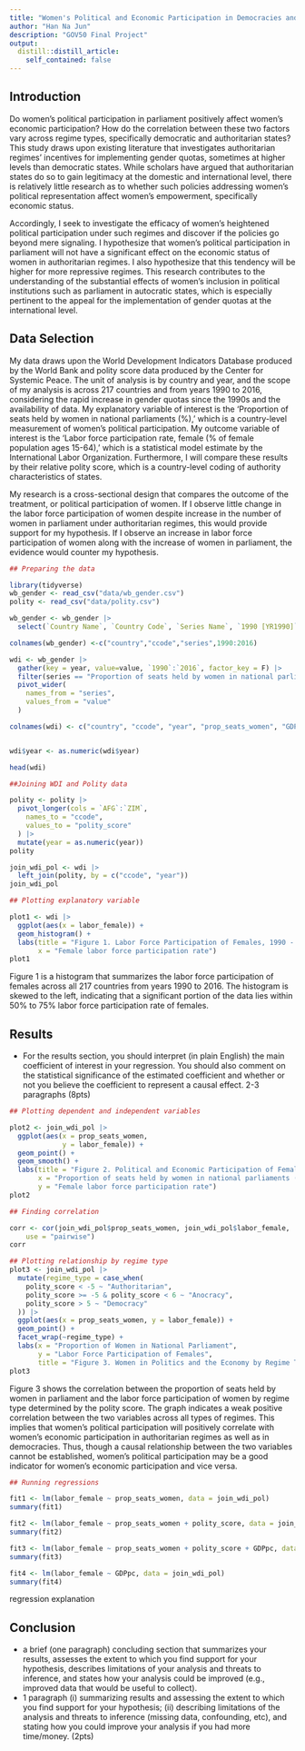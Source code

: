 ```yaml
---
title: "Women's Political and Economic Participation in Democracies and Autocracies"
author: "Han Na Jun"
description: "GOV50 Final Project"
output:
  distill::distill_article:
    self_contained: false
---
```



## Introduction

Do women's political participation in parliament positively affect women's economic participation? How do the correlation between these two factors vary across regime types, specifically democratic and authoritarian states? This study draws upon existing literature that investigates authoritarian regimes' incentives for implementing gender quotas, sometimes at higher levels than democratic states. While scholars have argued that authoritarian states do so to gain legitimacy at the domestic and international level, there is relatively little research as to whether such policies addressing women's political representation affect women's empowerment, specifically economic status. 

Accordingly, I seek to investigate the efficacy of women's heightened political participation under such regimes and discover if the policies go beyond mere signaling. I hypothesize that women's political participation in parliament will not have a significant effect on the economic status of women in authoritarian regimes. I also hypothesize that this tendency will be higher for more repressive regimes. This research contributes to the understanding of the substantial effects of women's inclusion in political institutions such as parliament in autocratic states, which is especially pertinent to the appeal for the implementation of gender quotas at the international level.


## Data Selection

My data draws upon the World Development Indicators Database produced by the World Bank and polity score data produced by the Center for Systemic Peace. The unit of analysis is by country and year, and the scope of my analysis is across 217 countries and from years 1990 to 2016, considering the rapid increase in gender quotas since the 1990s and the availability of data. My explanatory variable of interest is the 'Proportion of seats held by women in national parliaments (%),' which is a country-level measurement of women's political participation. My outcome variable of interest is the 'Labor force participation rate, female (% of female population ages 15-64),' which is a statistical model estimate by the International Labor Organization. Furthermore, I will compare these results by their relative polity score, which is a country-level coding of authority characteristics of states.

My research is a cross-sectional design that compares the outcome of the treatment, or political participation of women. If I observe little change in the labor force participation of women despite increase in the number of women in parliament under authoritarian regimes, this would provide support for my hypothesis. If I observe an increase in labor force participation of women along with the increase of women in parliament, the evidence would counter my hypothesis.


```r
## Preparing the data

library(tidyverse)
wb_gender <- read_csv("data/wb_gender.csv")
polity <- read_csv("data/polity.csv")

wb_gender <- wb_gender |>
  select(`Country Name`, `Country Code`, `Series Name`, `1990 [YR1990]`:`2016 [YR2016]`)

colnames(wb_gender) <-c("country","ccode","series",1990:2016)

wdi <- wb_gender |>
  gather(key = year, value=value, `1990`:`2016`, factor_key = F) |>
  filter(series == "Proportion of seats held by women in national parliaments (%)" | series == "Labor force participation rate, female (% of female population ages 15-64) (modeled ILO estimate)" | series =="GDP per capita (constant 2015 US$)") |>
  pivot_wider(
    names_from = "series",
    values_from = "value"
  )

colnames(wdi) <- c("country", "ccode", "year", "prop_seats_women", "GDPpc", "labor_female")


wdi$year <- as.numeric(wdi$year)

head(wdi)
```

```r
##Joining WDI and Polity data

polity <- polity |>
  pivot_longer(cols = `AFG`:`ZIM`,
    names_to = "ccode",
    values_to = "polity_score"
  ) |>
  mutate(year = as.numeric(year))
polity

join_wdi_pol <- wdi |>
  left_join(polity, by = c("ccode", "year"))
join_wdi_pol

```


```r
## Plotting explanatory variable

plot1 <- wdi |>
  ggplot(aes(x = labor_female)) +
  geom_histogram() +
  labs(title = "Figure 1. Labor Force Participation of Females, 1990 - 2016",
       x = "Female labor force participation rate")
plot1
```

Figure 1 is a histogram that summarizes the labor force participation of females across all 217 countries from years 1990 to 2016. The histogram is skewed to the left, indicating that a significant portion of the data lies within 50% to 75% labor force participation rate of females.


## Results

- For the results section, you should interpret (in plain English) the main coefficient of interest in your regression. You should also comment on the statistical significance of the estimated coefficient and whether or not you believe the coefficient to represent a causal effect.
2-3 paragraphs (8pts)


```r
## Plotting dependent and independent variables

plot2 <- join_wdi_pol |>
  ggplot(aes(x = prop_seats_women,
             y = labor_female)) +
  geom_point() +
  geom_smooth() +
  labs(title = "Figure 2. Political and Economic Participation of Females, 1990 - 2016",
       x = "Proportion of seats held by women in national parliaments (%)",
       y = "Female labor force participation rate")
plot2
```

```r
## Finding correlation

corr <- cor(join_wdi_pol$prop_seats_women, join_wdi_pol$labor_female,
    use = "pairwise")
corr
```

```r
## Plotting relationship by regime type
plot3 <- join_wdi_pol |>
  mutate(regime_type = case_when(
    polity_score < -5 ~ "Authoritarian",
    polity_score >= -5 & polity_score < 6 ~ "Anocracy",
    polity_score > 5 ~ "Democracy"
  )) |>
  ggplot(aes(x = prop_seats_women, y = labor_female)) +
  geom_point() +
  facet_wrap(~regime_type) +
  labs(x = "Proportion of Women in National Parliament",
       y = "Labor Force Participation of Females",
       title = "Figure 3. Women in Politics and the Economy by Regime Type")
plot3
```

Figure 3 shows the correlation between the proportion of seats held by women in parliament and the labor force participation of women by regime type determined by the polity score. The graph indicates a weak positive correlation between the two variables across all types of regimes. This implies that women's political participation will positively correlate with women's economic participation in authoritarian regimes as well as in democracies. Thus, though a causal relationship between the two variables cannot be established, women's political participation may be a good indicator for women's economic participation and vice versa.


```r
## Running regressions

fit1 <- lm(labor_female ~ prop_seats_women, data = join_wdi_pol)
summary(fit1)

fit2 <- lm(labor_female ~ prop_seats_women + polity_score, data = join_wdi_pol)
summary(fit2)

fit3 <- lm(labor_female ~ prop_seats_women + polity_score + GDPpc, data = join_wdi_pol)
summary(fit3)

fit4 <- lm(labor_female ~ GDPpc, data = join_wdi_pol)
summary(fit4)
```
regression explanation

## Conclusion

- a brief (one paragraph) concluding section that summarizes your results, assesses the extent to which you find support for your hypothesis, describes limitations of your analysis and threats to inference, and states how your analysis could be improved (e.g., improved data that would be useful to collect).
- 1 paragraph (i) summarizing results and assessing the extent to which you find support for your hypothesis; (ii) describing limitations of the analysis and threats to inference (missing data, confounding, etc), and stating how you could improve your analysis if you had more time/money. (2pts)


